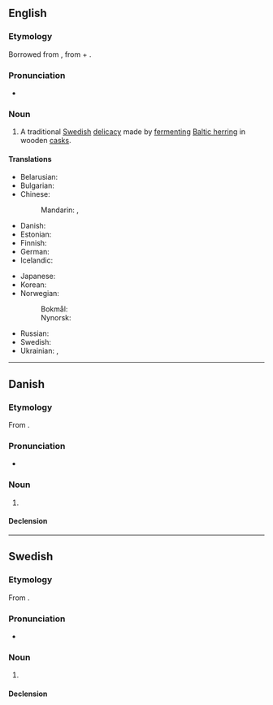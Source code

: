 {{also|surstrømming}}
==English==

===Etymology===
Borrowed from {{bor|en|sv|surströmming}}, from {{m|sv|sur||sour}} + {{m|sv|strömming||Baltic herring}}.

===Pronunciation===
{{wikipedia}}
* {{IPA|en|/ˈsʊə(ɹ)stɹɜːmɪŋ/|/ˈsʊə(ɹ)stɹɒmɪŋ/}}

===Noun===
{{en-noun|-}}

# A traditional [[Swedish]] [[delicacy]] made by [[ferment]]ing [[Baltic herring]] in wooden [[cask]]s.

====Translations====
{{trans-top|traditional Swedish delicacy made from fermented Baltic herring}}
* Belarusian: {{t|be|сюрстро́мінг|m}}
* Bulgarian: {{t|bg|сюрщрьоминг|n}}
* Chinese:
*: Mandarin: {{t|cmn|瑞典鹽醃鯡魚}}, {{t|cmn|瑞典盐腌鲱鱼|tr=Ruìdiǎn yányān fēiyú}}
* Danish: {{t|da|surströmming|c}}
* Estonian: {{t|et|hapusilk}}
* Finnish: {{t+|fi|hapansilakka}}
* German: {{t|de|Surströmming|m}}
* Icelandic: {{t-needed|is}}
{{trans-mid}}
* Japanese: {{t+|ja|シュールストレミング|tr=shūrusutoremingu}}
* Korean: {{t|ko|수르스트뢰밍}}
* Norwegian:
*: Bokmål: {{t|nb|surstrømming|m}}
*: Nynorsk: {{t|nn|surstrømming|m}}
* Russian: {{t|ru|сюрстрёмминг|m}}
* Swedish: {{t+|sv|surströmming|c}}
* Ukrainian: {{t|uk|сюрстре́мінг|m}}, {{t|uk|сюрстре́мінґ|m}}
{{trans-bottom}}

{{topics|en|Foods}}

----

==Danish==
{{wikipedia|lang=da}}

===Etymology===
From {{bor|da|sv|surströmming|lit=sour herring}}.

===Pronunciation===
* {{IPA|da|[ˈsuɐ̯ˌsd̥ʁɶmeŋ]}}

===Noun===
{{da-noun|g=c|surströmmingen|-}}

# {{l|en|surströmming}} {{gloss|traditional Swedish delicacy made from fermented Baltic herring}}

====Declension====
{{da-decl|en|n=sg}}

{{cln|da|uncountable nouns}}
{{topics|da|Foods}}

----

==Swedish==

===Etymology===
From {{compound|sv|sur|t1=sour|strömming|t2=Baltic herring}}.

===Pronunciation===
{{wikipedia|lang=sv}}
* {{IPA|sv|/ˈsʉːrˌstrœmɪŋ/|[ˈsʉ̟ːˌʂʈrœ̝mːɪŋ]}}

===Noun===
{{sv-noun|c}}

# {{l|en|surströmming}} {{gloss|traditional Swedish delicacy made from fermented Baltic herring}}
#: {{syn|sv|suring}}

====Declension====
{{sv-infl-noun-c-ar|stem=surströmming}}

{{topics|sv|Foods}}